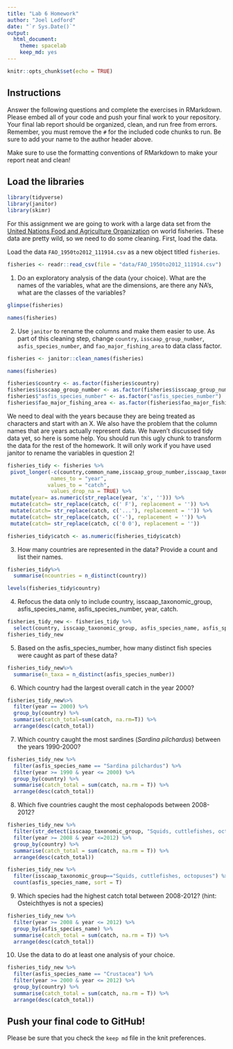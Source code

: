 ```yaml
---
title: "Lab 6 Homework"
author: "Joel Ledford"
date: "`r Sys.Date()`"
output:
  html_document: 
    theme: spacelab
    keep_md: yes
---
```


```r
knitr::opts_chunk$set(echo = TRUE)
```

## Instructions
Answer the following questions and complete the exercises in RMarkdown. Please embed all of your code and push your final work to your repository. Your final lab report should be organized, clean, and run free from errors. Remember, you must remove the `#` for the included code chunks to run. Be sure to add your name to the author header above.  

Make sure to use the formatting conventions of RMarkdown to make your report neat and clean!  

## Load the libraries
```r
library(tidyverse)
library(janitor)
library(skimr)
```

For this assignment we are going to work with a large data set from the [United Nations Food and Agriculture Organization](http://www.fao.org/about/en/) on world fisheries. These data are pretty wild, so we need to do some cleaning. First, load the data.  

Load the data `FAO_1950to2012_111914.csv` as a new object titled `fisheries`.
```r
fisheries <- readr::read_csv(file = "data/FAO_1950to2012_111914.csv")
```

1. Do an exploratory analysis of the data (your choice). What are the names of the variables, what are the dimensions, are there any NA's, what are the classes of the variables?  
```r
glimpse(fisheries)
```
```r
names(fisheries)
```

2. Use `janitor` to rename the columns and make them easier to use. As part of this cleaning step, change `country`, `isscaap_group_number`, `asfis_species_number`, and `fao_major_fishing_area` to data class factor. 
```r
fisheries <- janitor::clean_names(fisheries)
```

```r
names(fisheries)
```
```r
fisheries$country <- as.factor(fisheries$country)
fisheries$isscaap_group_number <- as.factor(fisheries$isscaap_group_number)
fisheries$"asfis_species_number" <- as.factor("asfis_species_number")
fisheries$fao_major_fishing_area <- as.factor(fisheries$fao_major_fishing_area)
```

We need to deal with the years because they are being treated as characters and start with an X. We also have the problem that the column names that are years actually represent data. We haven't discussed tidy data yet, so here is some help. You should run this ugly chunk to transform the data for the rest of the homework. It will only work if you have used janitor to rename the variables in question 2!
```r
fisheries_tidy <- fisheries %>% 
 pivot_longer(-c(country,common_name,isscaap_group_number,isscaap_taxonomic_group,asfis_species_number,asfis_species_name,fao_major_fishing_area,measure),
              names_to = "year",
             values_to = "catch",
              values_drop_na = TRUE) %>% 
 mutate(year= as.numeric(str_replace(year, 'x', ''))) %>% 
 mutate(catch= str_replace(catch, c(' F'), replacement = '')) %>% 
 mutate(catch= str_replace(catch, c('...'), replacement = '')) %>% 
 mutate(catch= str_replace(catch, c('-'), replacement = '')) %>% 
 mutate(catch= str_replace(catch, c('0 0'), replacement = ''))

fisheries_tidy$catch <- as.numeric(fisheries_tidy$catch)
```

3. How many countries are represented in the data? Provide a count and list their names.
```r
fisheries_tidy%>% 
  summarise(ncountries = n_distinct(country))
```
```r
levels(fisheries_tidy$country)
```

4. Refocus the data only to include country, isscaap_taxonomic_group, asfis_species_name, asfis_species_number, year, catch.
```r
fisheries_tidy_new <- fisheries_tidy %>% 
  select(country, isscaap_taxonomic_group, asfis_species_name, asfis_species_number, year, catch )
fisheries_tidy_new
```

5. Based on the asfis_species_number, how many distinct fish species were caught as part of these data?
```r
fisheries_tidy_new%>% 
  summarise(n_taxa = n_distinct(asfis_species_number))
```

6. Which country had the largest overall catch in the year 2000?
```r
fisheries_tidy_new%>% 
  filter(year == 2000) %>% 
  group_by(country) %>% 
  summarise(catch_total=sum(catch, na.rm=T)) %>% 
  arrange(desc(catch_total))
```

7. Which country caught the most sardines (_Sardina pilchardus_) between the years 1990-2000?
```r
fisheries_tidy_new %>% 
  filter(asfis_species_name == "Sardina pilchardus") %>% 
  filter(year >= 1990 & year <= 2000) %>% 
  group_by(country) %>% 
  summarise(catch_total = sum(catch, na.rm = T)) %>% 
  arrange(desc(catch_total))
```

8. Which five countries caught the most cephalopods between 2008-2012?
```r
fisheries_tidy_new %>% 
  filter(str_detect(isscaap_taxonomic_group, "Squids, cuttlefishes, octopuses")) %>% 
  filter(year >= 2008 & year <=2012) %>% 
  group_by(country) %>% 
  summarise(catch_total = sum(catch, na.rm = T)) %>% 
  arrange(desc(catch_total))
```

```r
fisheries_tidy_new %>% 
  filter(isscaap_taxonomic_group=="Squids, cuttlefishes, octopuses") %>% 
  count(asfis_species_name, sort = T)
```

9. Which species had the highest catch total between 2008-2012? (hint: Osteichthyes is not a species)
```r
fisheries_tidy_new %>% 
  filter(year >= 2008 & year <= 2012) %>% 
  group_by(asfis_species_name) %>% 
  summarise(catch_total = sum(catch, na.rm = T)) %>% 
  arrange(desc(catch_total))
```

10. Use the data to do at least one analysis of your choice.

```r
fisheries_tidy_new %>% 
  filter(asfis_species_name == "Crustacea") %>% 
  filter(year >= 2000 & year <= 2012) %>% 
  group_by(country) %>% 
  summarise(catch_total = sum(catch, na.rm = T)) %>% 
  arrange(desc(catch_total))
```
## Push your final code to GitHub!
Please be sure that you check the `keep md` file in the knit preferences.   